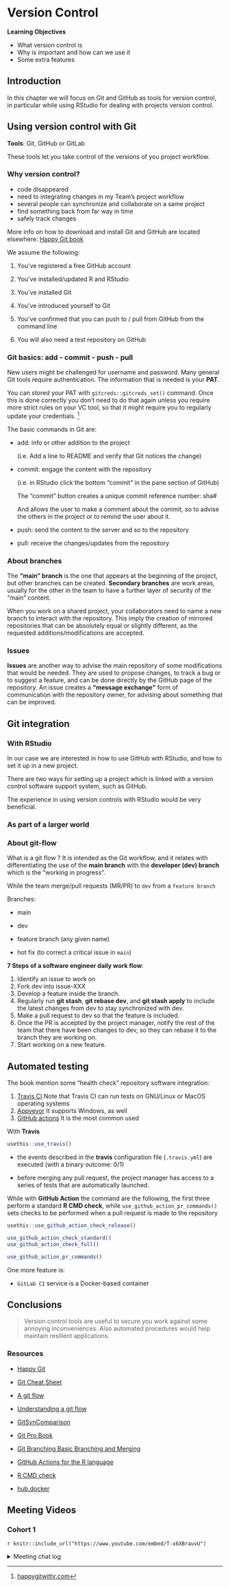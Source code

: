 # Version Control

**Learning Objectives**

-   What version control is
-   Why is important and how can we use it
-   Some extra features

## Introduction

In this chapter we will focus on Git and GitHub as tools for version control, in particular while using RStudio for dealing with projects version control.

## Using version control with Git

**Tools**: Git, GitHub or GitLab

These tools let you take control of the versions of you project workflow.

### Why version control?

-   code disappeared
-   need to integrating changes in my Team's project workflow
-   several people can synchronize and collaborate on a same project
-   find something back from far way in time
-   safely track changes

More info on how to download and install Git and GitHub are located elsewhere: [Happy Git book](%5Bhttps://happygitwithr.com/%5D(https://happygitwithr.com/rstudio-git-github.html))

We assume the following:

1.  You've registered a free GitHub account

2.  You've installed/updated R and RStudio

3.  You've installed Git

4.  You've introduced yourself to Git

5.  You've confirmed that you can push to / pull from GitHub from the command line

6.  You will also need a test repository on GitHub

### Git basics: add - commit - push - pull

New users might be challenged for username and password. Many general Git tools require authentication. The information that is needed is your **PAT**.

You can stored your PAT with `gitcreds::gitcreds_set()` command. Once this is done correctly you don't need to do that again unless you require more strict rules on your VC tool, so that it might require you to regularly update your credentials. [^1]

[^1]: [happygitwithr.com](https://happygitwithr.com/push-pull-github.html)

The basic commands in Git are:

-   add: info or other addition to the project

    (i.e. Add a line to README and verify that Git notices the change)

-   commit: engage the content with the repository

    (i.e. in RStudio click the bottom "commit" in the pane section of GitHub)

    The "commit" button creates a unique commit reference number: sha#

    And allows the user to make a comment about the commit, so to advise the others in the project or to remind the user about it.

-   push: send the content to the server and so to the repository

-   pull: receive the changes/updates from the repository

### About branches

The **"main" branch** is the one that appears at the beginning of the project, but other branches can be created. **Secondary branches** are work areas, usually for the other in the team to have a further layer of security of the "main" content.

When you work on a shared project, your collaborators need to name a new branch to interact with the repository. This imply the creation of mirrored repositories that can be absolutely equal or slightly different, as the requested additions/modifications are accepted.

### Issues

**Issues** are another way to advise the main repository of some modifications that would be needed. They are used to propose changes, to track a bug or to suggest a feature, and can be done directly by the GitHub page of the repository. An issue creates a **"message exchange"** form of communication with the repository owner, for advising about something that can be improved.

## Git integration

### With RStudio

In our case we are interested in how to use GitHub with RStudio, and how to set it up in a new project.

There are two ways for setting up a project which is linked with a version control software support system, such as GitHub.

The experience in using version controls with RStudio would be very beneficial.

### As part of a larger world

### About git-flow

What is a git flow ? It is intended as the Git workflow, and it relates with differentiating the use of the **main branch** with the **developer (dev) branch** which is the "working in progress".

While the team merge/pull requests (MR/PR) to `dev` from a `feature branch`

Branches:

-   main

-   dev

-   feature branch (any given name)

-   hot fix (to correct a critical issue in `main`)

**7 Steps of a software engineer daily work flow**:

1.  Identify an issue to work on
2.  Fork dev into issue-XXX
3.  Develop a feature inside the branch.
4.  Regularly run **git stash**, **git rebase dev**, and **git stash apply** to include the latest changes from dev to stay synchronized with dev.
5.  Make a pull request to dev so that the feature is included.
6.  Once the PR is accepted by the project manager, notify the rest of the team that there have been changes to dev, so they can rebase it to the branch they are working on.
7.  Start working on a new feature.

## Automated testing

The book mention some "health check" repository software integration:

1.  [Travis CI](https://travis-ci.org/) Note that Travis CI can run tests on GNU/Linux or MacOS operating systems
2.  [Appveyor](https://www.appveyor.com/) It supports Windows, as well
3.  [GitHub actions](https://github.com/r-lib/actions) It is the most common used

With **Travis**

```r
usethis::use_travis()
```

-   the events described in the **travis** configuration file (`.travis.yml`) are executed (with a binary outcome: 0/1)

-   before merging any pull request, the project manager has access to a series of tests that are automatically launched.

While with **GitHub Action** the command are the following, the first three perform a standard **R CMD check**, while `use_github_action_pr_commands()` sets checks to be performed when a pull request is made to the repository

```r
usethis::use_github_action_check_release() 

use_github_action_check_standard() 
use_github_action_check_full()  

use_github_action_pr_commands()
```

One more feature is:

-   `GitLab CI` service is a Docker-based container

## Conclusions

> Version control tools are useful to secure you work against some annoying inconveniences. Also automated procedures would help maintain resilient applications.

### Resources

-   [Happy Git](https://happygitwithr.com/)

-   [Git Cheat Sheet](https://www.git-tower.com/blog/git-cheat-sheet/)

-   [A git flow](https://nvie.com/posts/a-successful-git-branching-model/)

-   [Understanding a git flow](https://guides.github.com/introduction/flow/)

-   [GitSvnComparison](https://git.wiki.kernel.org/index.php/GitSvnComparsion)

-   [Git Pro Book](https://git-scm.com/book/en/v2)

-   [Git Branching Basic Branching and Merging](https://git-scm.com/book/en/v2/Git-Branching-Basic-Branching-and-Merging)

-   [GitHub Actions for the R language](https://github.com/r-lib/actions)

-   [R CMD check](https://github.com/r-Lib/rcmdcheck#readme)

-   [hub.docker](https://hub.docker.com/r/colinfay/r-ci-tidyverse)

## Meeting Videos

### Cohort 1

`r knitr::include_url("https://www.youtube.com/embed/T-x6XBrauvU")`

<details>
  <summary> Meeting chat log </summary>
```
00:40:00	Russ Hyde:	Here are some git resources that I like: https://www.atlassian.com/git/tutorials/syncing (bitbucket's tutorials on git for teams) https://learngitbranching.js.org/ (a game for learning git branching)
00:40:18	Russ Hyde:	Semantic versioning: https://semver.org/  (MAJOR.MINOR.PATCH)
00:50:38	Russ Hyde:	The {usethis} pull-request helpers are quite nice too: https://usethis.r-lib.org/articles/articles/pr-functions.html
00:56:02	Russ Hyde:	use_github_action_pr_commands() is quite nice. With this in place, you can type `/document` in the discussion on a pull request, and it will run roxygen2 on your package/app; similarly `/style` will run {styler} on your repo
00:57:42	Ryan Metcalf:	I’ve only used in a “minor” process (Flask deployment) on Gitlab CI/CD. I haven’t used GitHub as frequently therefore a bit naive towards GitHub Actions. To benefit the future viewer, I found this page beneficial: https://about.gitlab.com/devops-tools/github-vs-gitlab/ci-missing-github-capabilities/
01:08:57	Russ Hyde:	and I always like to push https://www.codetriage.com/ on people. One problem open-source projects have is that there are more issues than time could allow to fix. It's really useful to identify issues that are duplicated, or otherwise closely related, or that have already been fixed. This website gives those who want to help with open-source a chance to help with triaging github issues (determining whether an issue is _important_).
```
</details>
